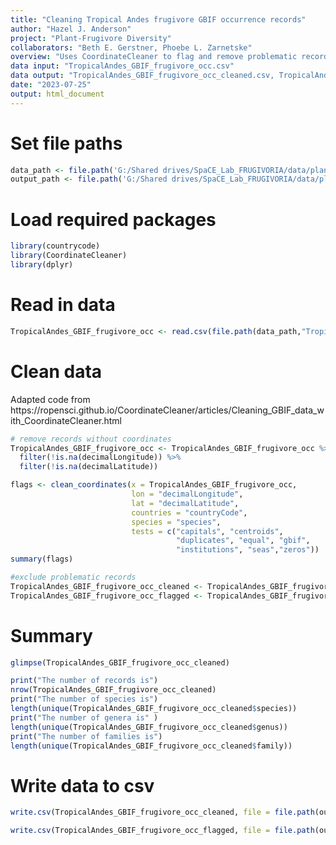 ```yaml
---
title: "Cleaning Tropical Andes frugivore GBIF occurrence records"
author: "Hazel J. Anderson"
project: "Plant-Frugivore Diversity"
collaborators: "Beth E. Gerstner, Phoebe L. Zarnetske"
overview: "Uses CoordinateCleaner to flag and remove problematic records from GBIF frugivore occurrence records."
data input: "TropicalAndes_GBIF_frugivore_occ.csv"
data output: "TropicalAndes_GBIF_frugivore_occ_cleaned.csv, TropicalAndes_GBIF_frugivore_occ_flagged.csv"
date: "2023-07-25"
output: html_document
---
```


# Set file paths
```r
data_path <- file.path('G:/Shared drives/SpaCE_Lab_FRUGIVORIA/data/plants/L0')
output_path <- file.path('G:/Shared drives/SpaCE_Lab_FRUGIVORIA/data/plants/L1')
```

# Load required packages
```r
library(countrycode)
library(CoordinateCleaner)
library(dplyr)
```

# Read in data
```r
TropicalAndes_GBIF_frugivore_occ <- read.csv(file.path(data_path,"TropicalAndes_GBIF_frugivore_occ.csv"))
```

# Clean data
Adapted code from https://ropensci.github.io/CoordinateCleaner/articles/Cleaning_GBIF_data_with_CoordinateCleaner.html 

```r
# remove records without coordinates
TropicalAndes_GBIF_frugivore_occ <- TropicalAndes_GBIF_frugivore_occ %>%
  filter(!is.na(decimalLongitude)) %>%
  filter(!is.na(decimalLatitude))
```

```r
flags <- clean_coordinates(x = TropicalAndes_GBIF_frugivore_occ,
                           lon = "decimalLongitude",
                           lat = "decimalLatitude",
                           countries = "countryCode",
                           species = "species",
                           tests = c("capitals", "centroids",
                                     "duplicates", "equal", "gbif",
                                     "institutions", "seas","zeros"))
summary(flags)
```

```r
#exclude problematic records
TropicalAndes_GBIF_frugivore_occ_cleaned <- TropicalAndes_GBIF_frugivore_occ[flags$.summary,]
TropicalAndes_GBIF_frugivore_occ_flagged <- TropicalAndes_GBIF_frugivore_occ[!flags$.summary,]
```

# Summary
```r
glimpse(TropicalAndes_GBIF_frugivore_occ_cleaned)
```

```r
print("The number of records is")
nrow(TropicalAndes_GBIF_frugivore_occ_cleaned)
print("The number of species is")
length(unique(TropicalAndes_GBIF_frugivore_occ_cleaned$species))
print("The number of genera is" )
length(unique(TropicalAndes_GBIF_frugivore_occ_cleaned$genus))
print("The number of families is")
length(unique(TropicalAndes_GBIF_frugivore_occ_cleaned$family))
```

# Write data to csv
```r
write.csv(TropicalAndes_GBIF_frugivore_occ_cleaned, file = file.path(output_path,"TropicalAndes_GBIF_frugivore_occ_cleaned.csv"))

write.csv(TropicalAndes_GBIF_frugivore_occ_flagged, file = file.path(output_path,"TropicalAndes_GBIF_frugivore_occ_flagged.csv"))
```
